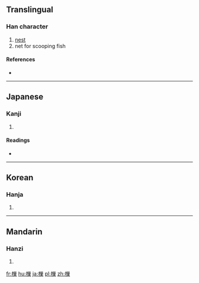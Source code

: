 ==Translingual==

===Han character===
{{Han char|rn=75|rad=木|as=11|sn=15|four=42994|canj=DVVD}}

# [[nest]]
# net for scooping fish

====References====
* {{Han ref|kx=0550.030|dkj=15433|dj=0937.270|hdz=21286.030|uh=6A14|ud=27156|bh=E5DC|bd=58844}}

----

==Japanese==

===Kanji===
{{ja-kanji|grade=|rs=木11}}

# {{defn|lang=ja|sort=木11}}

====Readings====
* {{ja-readings|on=[[そう]] (sō), [[しょう]] (shō), [[じょう]] (jō)|kun=[[やぐら]] (yagura), [[すくいあみ]] (sukuiami), [[すくう]] (sukuu)}}

----

==Korean==

===Hanja===
{{ko-hanja|hangeul=소|eumhun=|rv=so|mr=so|y=so}}

# {{defn|lang=ko|sort=木11}}

----

==Mandarin==

===Hanzi===
{{cmn-hanzi|pin=[[cháo]] ([[chao2]]), [[jiǎo]] ([[jiao3]])|wg=ch'ao<sup>2</sup>, chiao<sup>3</sup>}}

# {{defn|lang=cmn|sort=木11}}

[[fr:樔]]
[[hu:樔]]
[[ja:樔]]
[[pl:樔]]
[[zh:樔]]